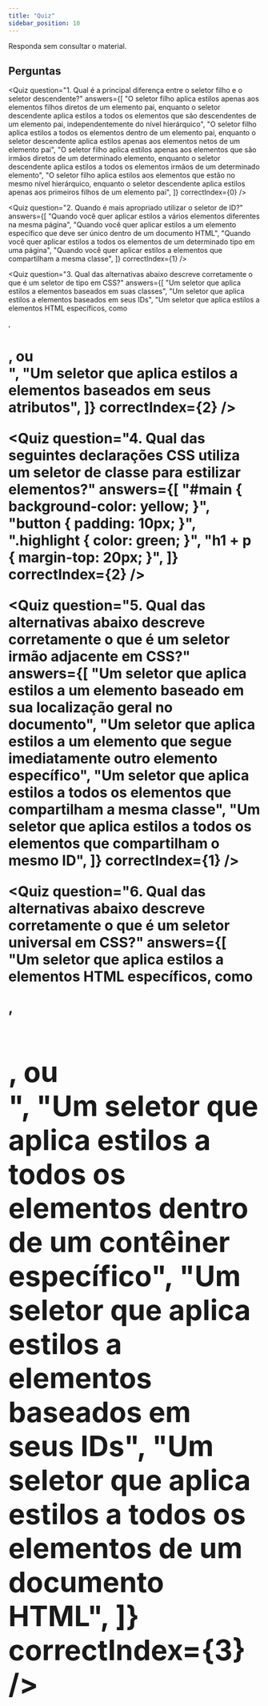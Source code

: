 ```yaml
---
title: "Quiz"
sidebar_position: 10
---
```



Responda sem consultar o material.

## Perguntas

<Quiz
  question="1. Qual é a principal diferença entre o seletor filho e o seletor descendente?"
  answers={[
    "O seletor filho aplica estilos apenas aos elementos filhos diretos de um elemento pai, enquanto o seletor descendente aplica estilos a todos os elementos que são descendentes de um elemento pai, independentemente do nível hierárquico",
    "O seletor filho aplica estilos a todos os elementos dentro de um elemento pai, enquanto o seletor descendente aplica estilos apenas aos elementos netos de um elemento pai",
    "O seletor filho aplica estilos apenas aos elementos que são irmãos diretos de um determinado elemento, enquanto o seletor descendente aplica estilos a todos os elementos irmãos de um determinado elemento",
    "O seletor filho aplica estilos aos elementos que estão no mesmo nível hierárquico, enquanto o seletor descendente aplica estilos apenas aos primeiros filhos de um elemento pai",
  ]}
  correctIndex={0}
/>

<Quiz
  question="2. Quando é mais apropriado utilizar o seletor de ID?"
  answers={[
    "Quando você quer aplicar estilos a vários elementos diferentes na mesma página",
    "Quando você quer aplicar estilos a um elemento específico que deve ser único dentro de um documento HTML",
    "Quando você quer aplicar estilos a todos os elementos de um determinado tipo em uma página",
    "Quando você quer aplicar estilos a elementos que compartilham a mesma classe",
  ]}
  correctIndex={1}
/>

<Quiz
  question="3. Qual das alternativas abaixo descreve corretamente o que é um seletor de tipo em CSS?"
  answers={[
    "Um seletor que aplica estilos a elementos baseados em suas classes",
    "Um seletor que aplica estilos a elementos baseados em seus IDs",
    "Um seletor que aplica estilos a elementos HTML específicos, como <p>, <h1>, ou <div>",
    "Um seletor que aplica estilos a elementos baseados em seus atributos",
  ]}
  correctIndex={2}
/>

<Quiz
  question="4. Qual das seguintes declarações CSS utiliza um seletor de classe para estilizar elementos?"
  answers={[
    "#main { background-color: yellow; }",
    "button { padding: 10px; }",
    ".highlight { color: green; }",
    "h1 + p { margin-top: 20px; }",
  ]}
  correctIndex={2}
/>

<Quiz
  question="5. Qual das alternativas abaixo descreve corretamente o que é um seletor irmão adjacente em CSS?"
  answers={[
    "Um seletor que aplica estilos a um elemento baseado em sua localização geral no documento",
    "Um seletor que aplica estilos a um elemento que segue imediatamente outro elemento específico",
    "Um seletor que aplica estilos a todos os elementos que compartilham a mesma classe",
    "Um seletor que aplica estilos a todos os elementos que compartilham o mesmo ID",
  ]}
  correctIndex={1}
/>

<Quiz
  question="6. Qual das alternativas abaixo descreve corretamente o que é um seletor universal em CSS?"
  answers={[
    "Um seletor que aplica estilos a elementos HTML específicos, como <p>, <h1>, ou <div>",
    "Um seletor que aplica estilos a todos os elementos dentro de um contêiner específico",
    "Um seletor que aplica estilos a elementos baseados em seus IDs",
    "Um seletor que aplica estilos a todos os elementos de um documento HTML",
  ]}
  correctIndex={3}
/>

